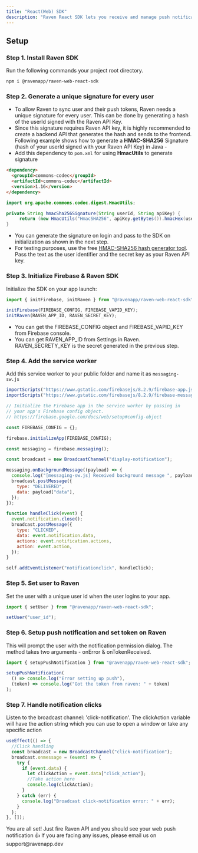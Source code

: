 ```yaml
---
title: "React(Web) SDK"
description: "Raven React SDK lets you receive and manage push notifications in react webapps. This only works when FCM integration is used to send notifications"
---
```


## Setup

### Step 1. Install Raven SDK

Run the following commands your project root directory.

```bash
npm i @ravenapp/raven-web-react-sdk
```

### Step 2. Generate a unique signature for every user

- To allow Raven to sync user and their push tokens, Raven needs a
  unique signature for every user. This can be done by generating a hash of the
  userId signed with the Raven API Key.
- Since this signature requires Raven API key, it is highly recommended to
  create a backend API that generates the hash and sends to the frontend.
  Following example shows how to generate a **HMAC-SHA256** Signature (hash of
  your userId signed with your Raven API Key) in Java -
- Add this dependency to `pom.xml` for using **HmacUtils** to generate signature

```md pom.xml
<dependency>
  <groupId>commons-codec</groupId>
  <artifactId>commons-codec</artifactId>
  <version>1.16</version>
</dependency>
```

```java
import org.apache.commons.codec.digest.HmacUtils;

private String hmacSha256Signature(String userId, String apiKey) {
     return (new HmacUtils("HmacSHA256", apiKey.getBytes()).hmacHex(userId));
}
```

- You can generate the signature on login and pass to the SDK on initialization as shown in the next step.
- For testing purposes, use the free
  [HMAC-SHA256 hash generator tool](https://www.devglan.com/online-tools/hmac-sha256-online).
  Pass the text as the user identifier and the secret key as your Raven API key.

### Step 3. Initialize Firebase & Raven SDK

Initialize the SDK on your app launch:

```javascript
import { initFirebase, initRaven } from "@ravenapp/raven-web-react-sdk";

initFirebase(FIREBASE_CONFIG, FIREBASE_VAPID_KEY);
initRaven(RAVEN_APP_ID, RAVEN_SECRET_KEY);
```

- You can get the FIREBASE_CONFIG object and FIREBASE_VAPID_KEY from Firebase console.
- You can get RAVEN_APP_ID from Settings in Raven. RAVEN_SECRETY_KEY is the secret generated in the previous step.

### Step 4. Add the service worker

Add this service worker to your public folder and name it as `messaging-sw.js`

```javascript
importScripts("https://www.gstatic.com/firebasejs/8.2.9/firebase-app.js");
importScripts("https://www.gstatic.com/firebasejs/8.2.9/firebase-messaging.js");

// Initialize the Firebase app in the service worker by passing in
// your app's Firebase config object.
// https://firebase.google.com/docs/web/setup#config-object

const FIREBASE_CONFIG = {};

firebase.initializeApp(FIREBASE_CONFIG);

const messaging = firebase.messaging();

const broadcast = new BroadcastChannel("display-notification");

messaging.onBackgroundMessage((payload) => {
  console.log("[messaging-sw.js] Received background message ", payload);
  broadcast.postMessage({
    type: "DELIVERED",
    data: payload["data"],
  });
});

function handleClick(event) {
  event.notification.close();
  broadcast.postMessage({
    type: "CLICKED",
    data: event.notification.data,
    actions: event.notification.actions,
    action: event.action,
  });
}

self.addEventListener("notificationclick", handleClick);
```

### Step 5. Set user to Raven

Set the user with a unique user id when the user logins to your app.

```javascript
import { setUser } from "@ravenapp/raven-web-react-sdk";

setUser("user_id");
```

### Step 6. Setup push notification and set token on Raven

This will prompt the user with the notification permission dialog. The method takes two arguments - onError & onTokenReceived.

```javascript
import { setupPushNotification } from "@ravenapp/raven-web-react-sdk";

setupPushNotification(
  () => console.log("Error setting up push"),
  (token) => console.log("Got the token from raven: " + token)
);
```

### Step 7. Handle notification clicks

Listen to the broadcast channel: 'click-notification'. The clickAction variable will have the action string which you can use to open a window or take any specific action

```javascript
useEffect(() => {
  //Click handling
  const broadcast = new BroadcastChannel("click-notification");
  broadcast.onmessage = (event) => {
    try {
      if (event.data) {
        let clickAction = event.data["click_action"];
        //Take action here
        console.log(clickAction);
      }
    } catch (err) {
      console.log("Broadcast click-notification error: " + err);
    }
  };
}, []);
```

<Check>
  You are all set! Just fire Raven API and you should see your web push notification 👍 If you are
  facing any issues, please email us on support@ravenapp.dev
</Check>
